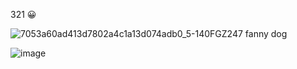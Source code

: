 
321 😀

![7053a60ad413d7802a4c1a13d074adb0_5-140FGZ247](https://user-images.githubusercontent.com/26183306/156936934-47ffeeb0-8df2-4c6f-878c-38943d2ee277.gif)
fanny dog

![image](https://user-images.githubusercontent.com/26183306/156936518-3ab46084-76a5-4556-aa85-726babf612ea.png)




